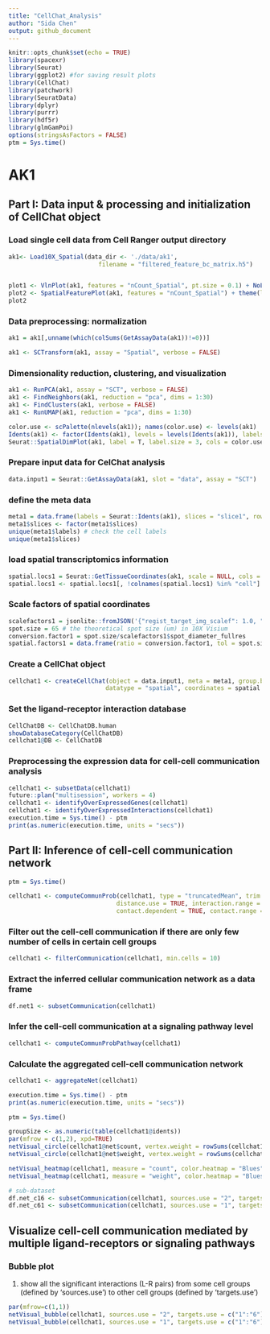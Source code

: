 ```yaml
---
title: "CellChat_Analysis"
author: "Sida Chen"
output: github_document
---
```


```r
knitr::opts_chunk$set(echo = TRUE)
library(spacexr)
library(Seurat)
library(ggplot2) #for saving result plots
library(CellChat)
library(patchwork)
library(SeuratData)
library(dplyr)
library(purrr)
library(hdf5r)
library(glmGamPoi)
options(stringsAsFactors = FALSE)
ptm = Sys.time()
```

# AK1
## Part I: Data input & processing and initialization of CellChat object
### Load single cell data from Cell Ranger output directory
```r
ak1<- Load10X_Spatial(data_dir <- './data/ak1', 
                         filename = "filtered_feature_bc_matrix.h5")


plot1 <- VlnPlot(ak1, features = "nCount_Spatial", pt.size = 0.1) + NoLegend()
plot2 <- SpatialFeaturePlot(ak1, features = "nCount_Spatial") + theme(legend.position = "right")
plot2
```

### Data preprocessing: normalization
```r
ak1 = ak1[,unname(which(colSums(GetAssayData(ak1))!=0))]

ak1 <- SCTransform(ak1, assay = "Spatial", verbose = FALSE)
```

### Dimensionality reduction, clustering, and visualization
```r
ak1 <- RunPCA(ak1, assay = "SCT", verbose = FALSE)
ak1 <- FindNeighbors(ak1, reduction = "pca", dims = 1:30)
ak1 <- FindClusters(ak1, verbose = FALSE)
ak1 <- RunUMAP(ak1, reduction = "pca", dims = 1:30)

color.use <- scPalette(nlevels(ak1)); names(color.use) <- levels(ak1)
Idents(ak1) <- factor(Idents(ak1), levels = levels(Idents(ak1)), labels = c("1", "2", "3", "4", "5", "6", "7"))
Seurat::SpatialDimPlot(ak1, label = T, label.size = 3, cols = color.use, pt.size.factor = 3)
```

### Prepare input data for CelChat analysis
```r
data.input1 = Seurat::GetAssayData(ak1, slot = "data", assay = "SCT")
```

### define the meta data
```r
meta1 = data.frame(labels = Seurat::Idents(ak1), slices = "slice1", row.names = names(Seurat::Idents(ak1))) # manually create a dataframe consisting of the cell labels
meta1$slices <- factor(meta1$slices)
unique(meta1$labels) # check the cell labels
unique(meta1$slices)
```

### load spatial transcriptomics information
```r
spatial.locs1 = Seurat::GetTissueCoordinates(ak1, scale = NULL, cols = c("imagerow", "imagecol")) 
spatial.locs1 <- spatial.locs1[, !colnames(spatial.locs1) %in% "cell"]
```

### Scale factors of spatial coordinates
```r
scalefactors1 = jsonlite::fromJSON('{"regist_target_img_scalef": 1.0, "tissue_hires_scalef": 0.6666667, "tissue_lowres_scalef": 0.2, "fiducial_diameter_fullres": 22.741010123623237, "spot_diameter_fullres": 15.160673415748823}')
spot.size = 65 # the theoretical spot size (um) in 10X Visium
conversion.factor1 = spot.size/scalefactors1$spot_diameter_fullres
spatial.factors1 = data.frame(ratio = conversion.factor1, tol = spot.size/2)
```

### Create a CellChat object
```r
cellchat1 <- createCellChat(object = data.input1, meta = meta1, group.by = "labels",
                           datatype = "spatial", coordinates = spatial.locs1, spatial.factors = spatial.factors1)

```

### Set the ligand-receptor interaction database
```r
CellChatDB <- CellChatDB.human
showDatabaseCategory(CellChatDB)
cellchat1@DB <- CellChatDB
```

### Preprocessing the expression data for cell-cell communication analysis
```r
cellchat1 <- subsetData(cellchat1)
future::plan("multisession", workers = 4) 
cellchat1 <- identifyOverExpressedGenes(cellchat1)
cellchat1 <- identifyOverExpressedInteractions(cellchat1)
execution.time = Sys.time() - ptm
print(as.numeric(execution.time, units = "secs"))
```

## Part II: Inference of cell-cell communication network
```r
ptm = Sys.time()

cellchat1 <- computeCommunProb(cellchat1, type = "truncatedMean", trim = 0.1, 
                              distance.use = TRUE, interaction.range = 250, scale.distance = 0.01,
                              contact.dependent = TRUE, contact.range = 100)
```

### Filter out the cell-cell communication if there are only few number of cells in certain cell groups
```r
cellchat1 <- filterCommunication(cellchat1, min.cells = 10)
```

### Extract the inferred cellular communication network as a data frame
```r
df.net1 <- subsetCommunication(cellchat1)
```

### Infer the cell-cell communication at a signaling pathway level
```r
cellchat1 <- computeCommunProbPathway(cellchat1)
```

### Calculate the aggregated cell-cell communication network 
```r
cellchat1 <- aggregateNet(cellchat1)

execution.time = Sys.time() - ptm
print(as.numeric(execution.time, units = "secs"))

ptm = Sys.time()

groupSize <- as.numeric(table(cellchat1@idents))
par(mfrow = c(1,2), xpd=TRUE)
netVisual_circle(cellchat1@net$count, vertex.weight = rowSums(cellchat1@net$count), weight.scale = T, label.edge= F, title.name = "Number of interactions")
netVisual_circle(cellchat1@net$weight, vertex.weight = rowSums(cellchat1@net$weight), weight.scale = T, label.edge= F, title.name = "Interaction weights/strength")

netVisual_heatmap(cellchat1, measure = "count", color.heatmap = "Blues")
netVisual_heatmap(cellchat1, measure = "weight", color.heatmap = "Blues")

# sub-dataset
df.net_c16 <- subsetCommunication(cellchat1, sources.use = "2", targets.use = "1") ##gives the inferred cell-cell communications sending from cell groups 2 (dermis) to cell groups 1 (dysplastic).
df.net_c61 <- subsetCommunication(cellchat1, sources.use = "1", targets.use = "2") ##gives the inferred cell-cell communications sending from cell groups 1 (dysplastic) to cell groups 2 (dermis).
```

## Visualize cell-cell communication mediated by multiple ligand-receptors or signaling pathways
### Bubble plot
(1) show all the significant interactions (L-R pairs) from some cell groups (defined by 'sources.use') to other cell groups (defined by 'targets.use')
```r
par(mfrow=c(1,1))
netVisual_bubble(cellchat1, sources.use = "2", targets.use = c("1":"6"), remove.isolate = FALSE, dot.size.min = 5, dot.size.max = 10, font.size = 17, grid.on = TRUE, color.grid = "black")
netVisual_bubble(cellchat1, sources.use = "1", targets.use = c("1":"6"), remove.isolate = FALSE, dot.size.min = 5, dot.size.max = 10, font.size = 17, grid.on = TRUE, color.grid = "black")
```




